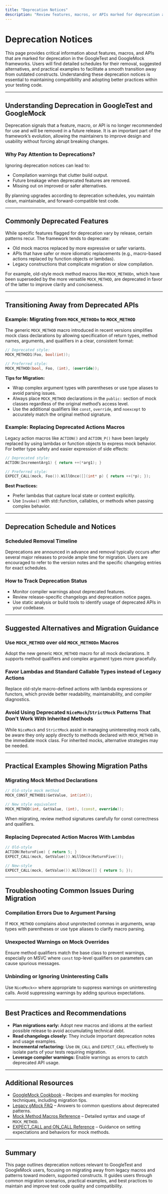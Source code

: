```yaml
---
title: "Deprecation Notices"
description: "Review features, macros, or APIs marked for deprecation and planned for eventual removal. Details include schedules, suggested alternatives, and practical examples, enabling users to phase out outdated constructs smoothly."
---
```


# Deprecation Notices

This page provides critical information about features, macros, and APIs that are marked for deprecation in the GoogleTest and GoogleMock frameworks. Users will find detailed schedules for their removal, suggested alternatives, and practical examples to facilitate a smooth transition away from outdated constructs. Understanding these deprecation notices is essential to maintaining compatibility and adopting better practices within your testing code.

---

## Understanding Deprecation in GoogleTest and GoogleMock

Deprecation signals that a feature, macro, or API is no longer recommended for use and will be removed in a future release. It is an important part of the framework’s evolution, allowing the maintainers to improve design and usability without forcing abrupt breaking changes.

### Why Pay Attention to Deprecations?

Ignoring deprecation notices can lead to:

- Compilation warnings that clutter build output.
- Future breakage when deprecated features are removed.
- Missing out on improved or safer alternatives.

By planning upgrades according to deprecation schedules, you maintain clean, maintainable, and forward-compatible test code.

---

## Commonly Deprecated Features

While specific features flagged for deprecation vary by release, certain patterns recur. The framework tends to deprecate:

- Old mock macros replaced by more expressive or safer variants.
- APIs that have safer or more idiomatic replacements (e.g., macro-based actions replaced by function objects or lambdas).
- Legacy constructions that complicate migration or slow compilation.

For example, old-style mock method macros like `MOCK_METHODn`, which have been superseded by the more versatile `MOCK_METHOD`, are deprecated in favor of the latter to improve clarity and conciseness.

---

## Transitioning Away from Deprecated APIs

### Example: Migrating from `MOCK_METHODn` to `MOCK_METHOD`

The generic `MOCK_METHOD` macro introduced in recent versions simplifies mock class declarations by allowing specification of return types, method names, arguments, and qualifiers in a clear, consistent format:

```cpp
// Deprecated style:
MOCK_METHOD1(Foo, bool(int));

// Preferred style:
MOCK_METHOD(bool, Foo, (int), (override));
```

**Tips for Migration:**

- Wrap complex argument types with parentheses or use type aliases to avoid parsing issues.
- Always place `MOCK_METHOD` declarations in the `public:` section of mock classes regardless of the original method’s access level.
- Use the additional qualifiers like `const`, `override`, and `noexcept` to accurately match the original method signature.

### Example: Replacing Deprecated Actions Macros

Legacy action macros like `ACTION()` and `ACTION_P()` have been largely replaced by using lambdas or function objects to express mock behavior. For better type safety and easier expression of side effects:

```cpp
// Deprecated style:
ACTION(IncrementArg1) { return ++(*arg1); }

// Preferred style:
EXPECT_CALL(mock, Foo()).WillOnce([](int* p) { return ++(*p); });
```

**Best Practices:**

- Prefer lambdas that capture local state or context explicitly.
- Use `Invoke()` with std::function, callables, or methods when passing complex behavior.

---

## Deprecation Schedule and Notices

### Scheduled Removal Timeline

Deprecations are announced in advance and removal typically occurs after several major releases to provide ample time for migration. Users are encouraged to refer to the version notes and the specific changelog entries for exact schedules.

### How to Track Deprecation Status

- Monitor compiler warnings about deprecated features.
- Review release-specific changelogs and deprecation notice pages.
- Use static analysis or build tools to identify usage of deprecated APIs in your codebase.

---

## Suggested Alternatives and Migration Guidance

### Use `MOCK_METHOD` over old `MOCK_METHODn` Macros

Adopt the new generic `MOCK_METHOD` macro for all mock declarations. It supports method qualifiers and complex argument types more gracefully.

### Favor Lambdas and Standard Callable Types instead of Legacy Actions

Replace old-style macro-defined actions with lambda expressions or functors, which provide better readability, maintainability, and compiler diagnostics.

### Avoid Using Deprecated `NiceMock`/`StrictMock` Patterns That Don’t Work With Inherited Methods

While `NiceMock` and `StrictMock` assist in managing uninteresting mock calls, be aware they only apply directly to methods declared with `MOCK_METHOD` in the immediate mock class. For inherited mocks, alternative strategies may be needed.

---

## Practical Examples Showing Migration Paths

### Migrating Mock Method Declarations

```cpp
// Old-style mock method
MOCK_CONST_METHOD1(GetValue, int(int));

// New style equivalent
MOCK_METHOD(int, GetValue, (int), (const, override));
```

When migrating, review method signatures carefully for const correctness and qualifiers.

### Replacing Deprecated Action Macros With Lambdas

```cpp
// Old-style
ACTION(ReturnFive) { return 5; }
EXPECT_CALL(mock, GetValue()).WillOnce(ReturnFive());

// New-style
EXPECT_CALL(mock, GetValue()).WillOnce([] { return 5; });
```

---

## Troubleshooting Common Issues During Migration

### Compilation Errors Due to Argument Parsing

If `MOCK_METHOD` complains about unprotected commas in arguments, wrap types with parentheses or use type aliases to clarify macro parsing.

### Unexpected Warnings on Mock Overrides

Ensure method qualifiers match the base class to prevent warnings, especially on MSVC where `const` top-level qualifiers on parameters can cause spurious messages.

### Unbinding or Ignoring Uninteresting Calls

Use `NiceMock<>` where appropriate to suppress warnings on uninteresting calls. Avoid suppressing warnings by adding spurious expectations.

---

## Best Practices and Recommendations

- **Plan migrations early:** Adopt new macros and idioms at the earliest possible release to avoid accumulating technical debt.
- **Read changelogs closely:** They include important deprecation notes and usage examples.
- **Incremental refactoring:** Use `ON_CALL` and `EXPECT_CALL` effectively to isolate parts of your tests requiring migration.
- **Leverage compiler warnings:** Enable warnings as errors to catch deprecated API usage.

---

## Additional Resources

- [GoogleMock Cookbook](https://google.github.io/googletest/gmock_cook_book.html) – Recipes and examples for mocking techniques, including migration tips.
- [Legacy gMock FAQ](https://google.github.io/googletest/gmock_faq.html) – Answers to common questions about deprecated patterns.
- [Mock Method Macros Reference](/api_reference/mocking_core/mock_method_macros) – Detailed syntax and usage of `MOCK_METHOD`.
- [EXPECT_CALL and ON_CALL Reference](/api_reference/mocking_core/expect_call_on_call) – Guidance on setting expectations and behaviors for mock methods.

---

## Summary

This page outlines deprecation notices relevant to GoogleTest and GoogleMock users, focusing on migrating away from legacy macros and patterns toward modern, supported constructs. It guides users through common migration scenarios, practical examples, and best practices to maintain and improve test code quality and compatibility.
